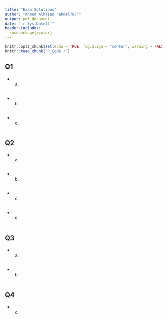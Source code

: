 ```yaml
---
title: "Exam Solutions"
author: "Ahmed Alhasan 'ahmal787'"
output: pdf_document
date: "`r Sys.Date()`"
header-includes: 
  \usepackage{xcolor}
---
```


\definecolor{mycolor}{HTML}{00007D}
```r
knitr::opts_chunk$set(echo = TRUE, fig.align = "center", warning = FALSE, out.width = "80%", fig.height=4)
knitr::read_chunk("R_Code.r")
```


## Q1
- (a)
```r
```


- (b)
```r
```


- (c)
```r
```

## Q2
- (a)
```r
```


- (b)
```r
```


- (c)
```r
```


- (d)
```r
```

## Q3
- (a)
```r
```


- (b)
```r
```



## Q4
- (c)
```r
```




